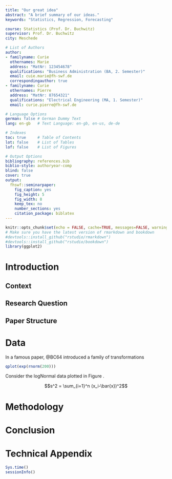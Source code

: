 ```yaml
---
title: "Our great idea"
abstract: "A brief summary of our ideas."
keywords: "Statistics, Regression, Forecasting"

course: Statistics (Prof. Dr. Buchwitz)
supervisor: Prof. Dr. Buchwitz
city: Meschede

# List of Authors
author:
- familyname: Curie
  othernames: Marie
  address: "MatNr: 123454678"
  qualifications: "Business Administration (BA, 2. Semester)"
  email: cuie.marie@fh-swf.de
  correspondingauthor: true
- familyname: Curie
  othernames: Pierre
  address: "MatNr: 87654321"
  qualifications: "Electrical Engineering (MA, 1. Semester)"
  email: curie.pierre@fh-swf.de

# Language Options
german: false # German Dummy Text
lang: en-gb   # Text Language: en-gb, en-us, de-de

# Indexes
toc: true     # Table of Contents
lot: false    # List of Tables
lof: false    # List of Figures

# Output Options
bibliography: references.bib
biblio-style: authoryear-comp
blind: false
cover: true
output:
  fhswf::seminarpaper:
    fig_caption: yes
    fig_height: 5
    fig_width: 8
    keep_tex: no
    number_sections: yes
    citation_package: biblatex
---
```


```r
knitr::opts_chunk$set(echo = FALSE, cache=TRUE, messages=FALSE, warning=FALSE)
# Make sure you have the latest version of rmarkdown and bookdown
#devtools::install_github("rstudio/rmarkdown")
#devtools::install_github("rstudio/bookdown")
library(ggplot2)
```


# Introduction

## Context

## Research Question

## Paper Structure

# Data 
In a famous paper, @BC64 introduced a family of transformations \dots

```r
qplot(exp(rnorm(200)))
```

Consider the logNormal data plotted in Figure \ref{fig:histogram}.

$$s^2 = \sum_{i=1}^n (x_i-\bar{x})^2$$

# Methodology

# Conclusion



\newpage
\singlespacing

# Technical Appendix {-}

```r
Sys.time()
sessionInfo()
```

